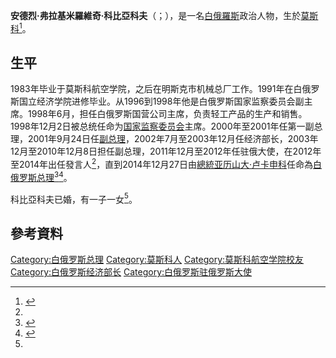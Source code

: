 {{Infobox Officeholder
|name	          = 安德烈·科比亞科夫
|image            = Andrei Kobjakow, Belarus Vize-Ministerpräsident 2.jpg
|native_name      = Андрэй Кабякоў
|native_name_lang = be
|caption        = 
|office         = [[白俄罗斯总理|白俄罗斯总理]]
|president      = [[亚历山大·卢卡申科|亚历山大·卢卡申科]]
|deputy         = {{link-be|瓦西里·馬其維斯基|Васіль Станіслававіч Мацюшэўскі}}
|term_start     = 2014年12月27日
|term_end       = 2018年8月18日
|predecessor    = [[米哈伊尔·米亚斯尼科维奇|米哈伊尔·米亚斯尼科维奇]]
|successor      = [[謝爾蓋·魯馬斯|謝爾蓋·魯馬斯]]
|office1        = {{link-be|白俄羅斯總統辦公室|Адміністрацыя Прэзідэнта Рэспублікі Беларусь}}發言人
|president1     = 亚历山大·卢卡申科
|term_start1    = 2012年8月27日
|term_end1      = 2014年12月27日
|predecessor1   = {{le|弗拉基米爾·馬凱|Vladimir Makei}}
|successor1     = {{link-be|亞歷山大·克斯內茨|Аляксандр Мікалаевіч Косінец}}
|office2        = 白俄羅斯駐俄羅斯大使
|term_start2    = 2011年12月8日
|term_end2      = 2012年8月27日
|predecessor2   = {{le|瓦西里·多爾戈魯科夫|Vasily Dolgolyov}}
|successor2     = {{link-be|伊戈爾·皮特里辛科|Ігар Віктаравіч Петрышэнка}}

|office3        = {{link-be|經濟部 (白俄羅斯)|Міністэрства эканомікі Рэспублікі Беларусь|經濟部部長}}
|president3     = 亚历山大·卢卡申科
|term_start3    = 2002年7月3日
|term_end3      = 2003年12月24日
|predecessor3   = {{link-be|弗拉基米爾·茨莫夫|Уладзімір Мікалаевіч Шымаў}}
|successor3     = {{link-be|尼古拉·扎伊琴科|Мікалай Пятровіч Зайчанка}}
|office4        = {{link-be|白俄羅斯國家監察委員會|Камітэт дзяржаўнага кантролю Рэспублікі Беларусь}}主席
|president4     = 亚历山大·卢卡申科
|term_start4    = 1998年12月2日
|term_end4      = 2000年7月24日
|predecessor4   = {{link-be|尼古拉·多馬申基維奇|Мікалай Фёдаравіч Дамашкевіч}}
|successor4     = {{link-be|阿納托利·托濟克|Анатоль Апанасавіч Тозік}}
|birth_date     = {{birth date and age|1960|11|21|df=y}}
|birth_place    = {{flag|Russian SFSR}}[[莫斯科|莫斯科]]
|death_date     = 
|death_place    = 
|alma_mater     = [[莫斯科航空学院|莫斯科航空学院]]<br>{{le|白俄羅斯國家經濟大學|Belarusian State Economic University}}<br>[[白俄罗斯国立大学|白俄罗斯国立大学]]
|party          = [[無黨籍|無黨籍]]
|profession     =
|spouse         = 
|children       = 
|residence      = 
}}

'''安德烈·弗拉基米羅維奇·科比亞科夫'''（{{lang-be|Андрэй Уладзіміравіч Кабякоў}}；{{bd|1960年|11月21日|}}），是一名[[白俄羅斯|白俄羅斯]]政治人物，生於[[莫斯科|莫斯科]]<ref name=council>{{cite web|title=Prime Minister of the Republic of Belarus|publisher=Council of Ministers of the Republic of Belarus|url=http://www.government.by/en/prime-minister/|access-date=2016-08-15|archive-date=2021-02-03|archive-url=https://web.archive.org/web/20210203045407/http://www.government.by/en/prime-minister/|dead-url=no}}</ref>。

==生平==
1983年毕业于莫斯科航空学院，之后在明斯克市机械总厂工作。1991年在白俄罗斯国立经济学院进修毕业。从1996到1998年他是白俄罗斯国家监察委员会副主席。1998年6月，担任白俄罗斯国营公司主席，负责轻工产品的生产和销售。1998年12月2日被总统任命为[[国家监察委员会|国家监察委员会]]主席。2000年至2001年任第一副总理，2001年9月24日任[[副总理|副总理]]，2002年7月至2003年12月任经济部长，2003年12月至2010年12月8日担任副总理，2011年12月至2012年任驻俄大使，在2012年至2014年出任{{link-be|白俄羅斯總統辦公室|Адміністрацыя Прэзідэнта Рэспублікі Беларусь}}發言人<ref name=council/>，直到2014年12月27日由[[白俄羅斯總統|總統]][[亚历山大·卢卡申科|亚历山大·卢卡申科]]任命為[[白俄罗斯总理|白俄罗斯总理]]<ref>{{cite news|url=http://www.nytimes.com/aponline/2014/12/27/world/europe/ap-eu-belarus-cabinet-shuffle.html?_r=0|title=Belarus Replaces Prime Minister, Central Bank Head|work=New York Times|date=27 December 2014|agency=Associated Press|accessdate=28 December 2014|archive-date=2014-12-29|archive-url=https://web.archive.org/web/20141229162930/http://www.nytimes.com/aponline/2014/12/27/world/europe/ap-eu-belarus-cabinet-shuffle.html?_r=0|dead-url=no}}</ref><ref>{{cite news|title=Lukashenko Names New PM, Central Bank Head|url=http://abcnews.go.com/International/wireStory/lukashenko-names-pm-central-bank-head-27849424|date=27 December 2014|publisher=ABC News|accessdate=27 December 2014|archive-date=2015-01-09|archive-url=https://web.archive.org/web/20150109210630/http://abcnews.go.com/International/wireStory/lukashenko-names-pm-central-bank-head-27849424|dead-url=no}}</ref>。

科比亞科夫已婚，有一子一女<ref name=council/>。

==參考資料==
{{reflist}}

{{s-start}}
{{s-off}}
{{s-bef|before=[[米哈伊尔·米亚斯尼科维奇|米哈伊尔·米亚斯尼科维奇]]}}
{{s-ttl|title=[[白俄罗斯总理|白俄罗斯总理]]|years=2014年－2018年}}
{{s-aft|after=[[謝爾蓋·魯馬斯|謝爾蓋·魯馬斯]]}}
{{s-end}}

{{Authority control}}
{{DEFAULTSORT:Kobyakov, Andrei}}
[[Category:白俄罗斯总理|Category:白俄罗斯总理]]
[[Category:莫斯科人|Category:莫斯科人]]
[[Category:莫斯科航空学院校友|Category:莫斯科航空学院校友]]
[[Category:白俄罗斯经济部长|Category:白俄罗斯经济部长]]
[[Category:白俄罗斯驻俄罗斯大使|Category:白俄罗斯驻俄罗斯大使]]